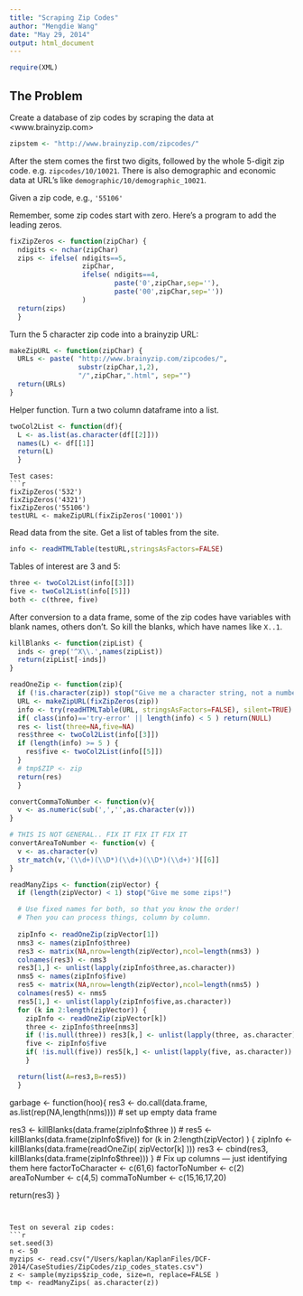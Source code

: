 ```yaml
---
title: "Scraping Zip Codes"
author: "Mengdie Wang"
date: "May 29, 2014"
output: html_document
---
```


```r
require(XML)
```

## The Problem

Create a database of zip codes by scraping the data at <www.brainyzip.com>
```r
zipstem <- "http://www.brainyzip.com/zipcodes/"
```
After the stem comes the first two digits, followed by the whole 5-digit zip code.  e.g. `zipcodes/10/10021`.  There is also demographic and economic data at URL's like `demographic/10/demographic_10021`.

Given a zip code, e.g., `'55106'`

Remember, some zip codes start with zero.  Here's a program to add the leading zeros.
```r
fixZipZeros <- function(zipChar) {
  ndigits <- nchar(zipChar)
  zips <- ifelse( ndigits==5, 
                  zipChar,
                  ifelse( ndigits==4, 
                          paste('0',zipChar,sep=''),
                          paste('00',zipChar,sep=''))
                  )
  return(zips)
  }
```

Turn the 5 character zip code into a brainyzip URL:
```r
makeZipURL <- function(zipChar) {
  URLs <- paste( "http://www.brainyzip.com/zipcodes/",
                 substr(zipChar,1,2),
                 "/",zipChar,".html", sep="")
  return(URLs)
}
```
 
Helper function.  Turn a two column dataframe into a list.
```r
twoCol2List <- function(df){
  L <- as.list(as.character(df[[2]]))
  names(L) <- df[[1]]
  return(L)
  }
```

```
Test cases:
```r
fixZipZeros('532')
fixZipZeros('4321')
fixZipZeros('55106')
testURL <- makeZipURL(fixZipZeros('10001'))
```

Read data from the site.  Get a list of tables from the site.
```r
info <- readHTMLTable(testURL,stringsAsFactors=FALSE)
```

Tables of interest are 3 and 5:
```r
three <- twoCol2List(info[[3]])
five <- twoCol2List(info[[5]])
both <- c(three, five)
```

After conversion to a data frame, some of the zip codes have variables with blank names, others don't.  So kill the blanks, which have names like `X..1`.

```r
killBlanks <- function(zipList) {
  inds <- grep('^X\\.',names(zipList))
  return(zipList[-inds])
}
```


```r
readOneZip <- function(zip){
  if (!is.character(zip)) stop("Give me a character string, not a number!")
  URL <- makeZipURL(fixZipZeros(zip))
  info <- try(readHTMLTable(URL, stringsAsFactors=FALSE), silent=TRUE)
  if( class(info)=='try-error' || length(info) < 5 ) return(NULL)
  res <- list(three=NA,five=NA)
  res$three <- twoCol2List(info[[3]])
  if (length(info) >= 5 ) {
    res$five <- twoCol2List(info[[5]])
  }
  # tmp$ZIP <- zip
  return(res)
  }
```

```r
convertCommaToNumber <- function(v){
  v <- as.numeric(sub(',','',as.character(v)))
}

# THIS IS NOT GENERAL.. FIX IT FIX IT FIX IT
convertAreaToNumber <- function(v) {
  v <- as.character(v)
  str_match(v,'(\\d+)(\\D*)(\\d+)(\\D*)(\\d+)')[[6]]
}
```

```r
readManyZips <- function(zipVector) {
  if (length(zipVector) < 1) stop("Give me some zips!")

  # Use fixed names for both, so that you know the order!
  # Then you can process things, column by column.
  
  zipInfo <- readOneZip(zipVector[1]) 
  nms3 <- names(zipInfo$three)
  res3 <- matrix(NA,nrow=length(zipVector),ncol=length(nms3) )
  colnames(res3) <- nms3
  res3[1,] <- unlist(lapply(zipInfo$three,as.character))
  nms5 <- names(zipInfo$five)
  res5 <- matrix(NA,nrow=length(zipVector),ncol=length(nms5) )
  colnames(res5) <- nms5
  res5[1,] <- unlist(lapply(zipInfo$five,as.character))
  for (k in 2:length(zipVector)) {
    zipInfo <- readOneZip(zipVector[k]) 
    three <- zipInfo$three[nms3]
    if (!is.null(three)) res3[k,] <- unlist(lapply(three, as.character))
    five <- zipInfo$five
    if( !is.null(five)) res5[k,] <- unlist(lapply(five, as.character))
    }

  return(list(A=res3,B=res5))
  }
```
garbage <- function(hoo){
  res3 <- do.call(data.frame, as.list(rep(NA,length(nms)))) # set up empty data frame
  
  res3 <- killBlanks(data.frame(zipInfo$three ))
  # res5 <- killBlanks(data.frame(zipInfo$five)) 
  for (k in 2:length(zipVector) ) {
    zipInfo <- killBlanks(data.frame(readOneZip( zipVector[k] )))
    res3 <- cbind(res3, killBlanks(data.frame(zipInfo$three)))
   }
  # Fix up columns --- just identifying them here
  factorToCharacter <- c(61,6)
  factorToNumber    <- c(2)
  areaToNumber <- c(4,5)
  commaToNumber <- c(15,16,17,20)
  
  return(res3)
  }
```


Test on several zip codes:
```r
set.seed(3)
n <- 50
myzips <- read.csv("/Users/kaplan/KaplanFiles/DCF-2014/CaseStudies/ZipCodes/zip_codes_states.csv")
z <- sample(myzips$zip_code, size=n, replace=FALSE )
tmp <- readManyZips( as.character(z))
```